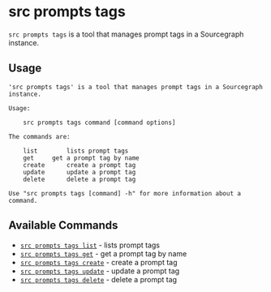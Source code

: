 # src prompts tags

`src prompts tags` is a tool that manages prompt tags in a Sourcegraph instance.

## Usage

```
'src prompts tags' is a tool that manages prompt tags in a Sourcegraph instance.

Usage:

	src prompts tags command [command options]

The commands are:

	list		lists prompt tags
	get		get a prompt tag by name
	create		create a prompt tag
	update		update a prompt tag
	delete		delete a prompt tag

Use "src prompts tags [command] -h" for more information about a command.
```

## Available Commands

- [`src prompts tags list`](./tags/list) - lists prompt tags
- [`src prompts tags get`](./tags/get) - get a prompt tag by name
- [`src prompts tags create`](./tags/create) - create a prompt tag
- [`src prompts tags update`](./tags/update) - update a prompt tag
- [`src prompts tags delete`](./tags/delete) - delete a prompt tag